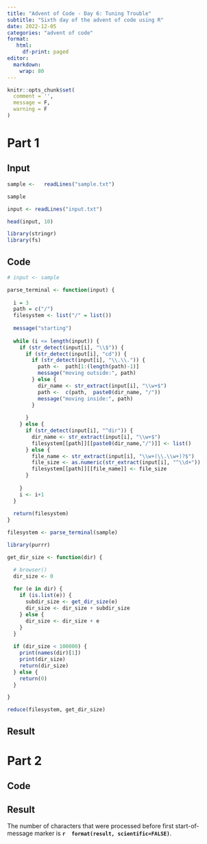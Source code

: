 ```yaml
---
title: "Advent of Code - Day 6: Tuning Trouble"
subtitle: "Sixth day of the advent of code using R"
date: 2022-12-05
categories: "advent of code"
format: 
   html:
     df-print: paged
editor: 
  markdown: 
    wrap: 80
---
```


```r
knitr::opts_chunk$set(
  comment = '',
  message = F, 
  warning = F
)
```


# Part 1


## Input


```r
sample <-   readLines("sample.txt")

sample
```


```r
input <- readLines("input.txt")

head(input, 10)
```


```r
library(stringr)
library(fs)
```


## Code


```r

# input <- sample

parse_terminal <- function(input) {
  
  i = 3
  path = c("/")
  filesystem <- list("/" = list())
  
  message("starting")
  
  while (i <= length(input)) {
    if (str_detect(input[i], "\\$")) {
      if (str_detect(input[i], "cd")) {
        if (str_detect(input[i], "\\.\\.")) {
          path <-  path[1:(length(path)-1)]
          message("moving outside:", path)
        } else {
          dir_name <- str_extract(input[i], "\\w+$")
          path <-  c(path,  paste0(dir_name, "/"))
          message("moving inside:", path)
        }
        
      }
    } else {
      if (str_detect(input[i], "^dir")) {
        dir_name <- str_extract(input[i], "\\w+$")
        filesystem[[path]][[paste0(dir_name,"/")]] <- list()
      } else {
        file_name <- str_extract(input[i], "\\w+(\\.\\w+)?$")
        file_size <- as.numeric(str_extract(input[i], "^\\d+"))
        filesystem[[path]][[file_name]] <- file_size
      }
      
    }
    i <- i+1
  }
  
  return(filesystem)
}


```

```r
filesystem <- parse_terminal(sample)
```

```r
library(purrr)

get_dir_size <- function(dir) {

  # browser()
  dir_size <- 0
  
  for (e in dir) {
    if (is.list(e)) {
      subdir_size <- get_dir_size(e)
      dir_size <- dir_size + subdir_size
    } else {
      dir_size <- dir_size + e
    }
  }
  
  if (dir_size < 100000) {
    print(names(dir)[1])
    print(dir_size)
    return(dir_size)
  } else {
    return(0)
  }

}

reduce(filesystem, get_dir_size)

```



## Result



# Part 2

## Code


## Result

The number of characters that were processed before first start-of-message marker is **`r  format(result, scientific=FALSE)`**.
